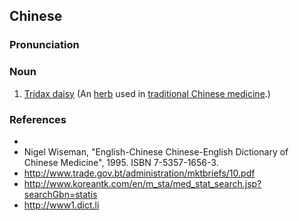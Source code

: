 ==Chinese==
{{zh-forms}}

===Pronunciation===
{{zh-pron
|m=zhōngměigāo
|c=zung1 mei5 gou1
|cat=n
}}

===Noun===
{{zh-noun}}

# [[w:Tridax procumbens|Tridax daisy]] (An [[herb]] used in [[traditional Chinese medicine]].)

===References===
* {{pedialite|中美高|lang=zh}}
* Nigel Wiseman, "English-Chinese Chinese-English Dictionary of Chinese Medicine", 1995. ISBN 7-5357-1656-3.
* http://www.trade.gov.bt/administration/mktbriefs/10.pdf
* http://www.koreantk.com/en/m_sta/med_stat_search.jsp?searchGbn=statis
* http://www1.dict.li